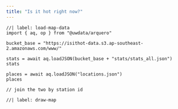 ```yaml
---
title: "Is it hot right now?"
---
```


```ojs
//| label: load-map-data
import { aq, op } from "@uwdata/arquero"

bucket_base = "https://isithot-data.s3.ap-southeast-2.amazonaws.com/www/"

stats = await aq.loadJSON(bucket_base + "stats/stats_all.json")
stats

places = await aq.loadJSON("locations.json")
places

// join the two by station id
```

```ojs
//| label: draw-map

```
